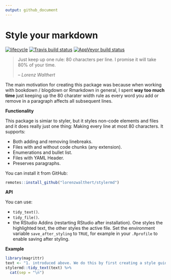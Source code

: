 ```yaml
---
output: github_document
---
```


# Style your markdown

[![lifecycle](https://img.shields.io/badge/lifecycle-experimental-orange.svg)](https://www.tidyverse.org/lifecycle/#experimental)
[![Travis build
status](https://travis-ci.org/lorenzwalthert/stylermd.svg?branch=master)](https://travis-ci.org/lorenzwalthert/stylermd)
[![AppVeyor build
status](https://ci.appveyor.com/api/projects/status/github/lorenzwalthert/stylermd?branch=master&svg=true)](https://ci.appveyor.com/project/lorenzwalthert/stylermd)

> Just keep up one rule: 80 characters per line. I promise it will take 80% of
your time.
>
> -- <cite>Lorenz Walthert</cite>

The main motivation for creating this package was because when working with
bookdown / blogdown or Rmarkdown in general, I spent **way too much time** just keeping up
the 80 charater width rule as every word you add or remove in a paragraph
affects all subsequent lines.

**Functionality**

This package is simiar to styler, but it styles non-code elements and files and
it does really just one thing: Making every line at most 80 characters. It
supports:

* Both adding and removing linebreaks.
* Files with and without code chunks (any extension).
* Enumerations and bullet list.
* Files with YAML Header.
* Preserves paragraphs.

You can install it from GitHub: 

```r
remotes::install_github("lorenzwalthert/stylermd")
``` 

**API**

You can use: 

* `tidy_text()`.
* `tidy_file()`.
* the RStudio Addins (restarting
RStudio after installation). One styles the highlighted text, the other styles
the active file. Set the environment variable `save_after_styling` to `TRUE`, 
for example in your `.Rprofile` to enable saving after styling.

**Example**

```r
library(magrittr)
text <- "1. introduced above. We do this by first creating a style guide with the designated wrapper function `create_style_guide()`. It takes transformer"
stylermd::tidy_text(text) %>%
  cat(sep = "\n")
```



